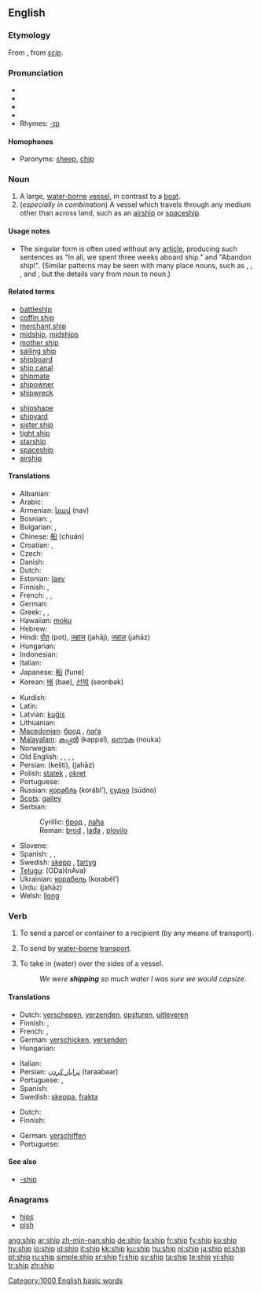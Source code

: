 {{see|-ship}}
{{wikipedia|dab=ship (disambiguation)|ship}}
==English==

{{rank|ex|mere|agreement|690|ship|third|evil|outside}}

===Etymology===
From {{ME.}}, from {{OE.}} ''[[scip]]''.

===Pronunciation===
* {{enPR|shĭp}}
* {{IPA|/ʃɪp/}}
* {{SAMPA|/SIp/}}
* {{audio|en-us-ship.ogg|Audio (US)}}
* Rhymes: [[Rhymes:English:-ɪp|-ɪp]]

====Homophones====
* Paronyms: [[sheep]], [[chip]]

===Noun===
{{wikipedia}}
{{en-noun}}

# A large, [[water-borne]] [[vessel]], in contrast to a [[boat]].
# (''especially in combination'') A vessel which travels through any medium other than across land, such as an [[airship]] or [[spaceship]].

====Usage notes====
* The singular form {{term||ship}} is often used without any [[Appendix:Glossary#article|article]], producing such sentences as "In all, we spent three weeks aboard ship." and "Abandon ship!". (Similar patterns may be seen with many place nouns, such as {{term|camp}}, {{term|home}}, {{term|work}}, and {{term|school}}, but the details vary from noun to noun.)

====Related terms====
{{top2}}
* [[battleship]]
* [[coffin ship]]
* [[merchant ship]]
* [[midship]], [[midships]]
* [[mother ship]]
* [[sailing ship]]
* [[shipboard]]
* [[ship canal]]
* [[shipmate]]
* [[shipowner]]
* [[shipwreck]]
{{mid2}}
* [[shipshape]]
* [[shipyard]]
* [[sister ship]]
* [[tight ship]]
* [[starship]]
* [[spaceship]]
* [[airship]]
{{bottom2}}

====Translations====
{{trans-top|large water vessel}}
* Albanian: {{t+|sq|anije|xs=Albanian}}
* Arabic: {{Arab|[[سفينة]]}} {{IPAchar|(safína)}}
* Armenian: [[նավ]] (nav)
* Bosnian: {{t-|bs|brod|m}}, {{t-|bs|lađa|f}}
* Bulgarian: {{t+|bg|кораб|m|tr=korab|sc=Cyrl}}, {{t+|bg|параход|m|tr=parahod|sc=Cyrl}}
* Chinese: [[船]] (chuán)
* Croatian: {{t+|hr|brod|m}}, {{t-|hr|lađa|f}}
* Czech: {{t+|cs|loď|f}}
* Danish: {{t+|da|skib}}
* Dutch: {{t+|nl|schip|n}}
* Estonian: [[laev]]
* Finnish: {{t+|fi|laiva}}, {{t+|fi|alus}}
* French: {{t+|fr|vaisseau|m}}, {{t+|fr|bateau|f}}, {{t+|fr|navire|m}}
* German: {{t+|de|Schiff|n}}
* Greek: {{t+|el|καράβι|n|tr=karávi|sc=Grek}}, {{t+|el|πλοίο|n|tr=plío|sc=Grek}}, {{t+|el|ναυς|f|tr=nafs|sc=Grek}} {{i|obsolete}}
* Hawaiian: [[moku]]
* Hebrew: {{t|he|אונייה|f|tr='oniyyáh|sc=Hebr}} {{i|in various spellings}}
* Hindi: [[पोत]] (pot), [[जहाज]] (jahāj), [[जहाज़]] (jahāz)
* Hungarian: {{t+|hu|hajó}}
* Indonesian: {{t+|id|kapal|xs=Indonesian}}
* Italian: {{t+|it|nave|f}}
* Japanese: [[船]] (fune)
* Korean: [[배]] (bae), [[선박]] (seonbak)
{{trans-mid}}
* Kurdish: {{KUchar|[[پاپۆڕ]]}}
* Latin: {{t+|la|navis|f}}
* Latvian: [[kuģis]] {{m}}
* Lithuanian: {{t+|lt|laivas|m|xs=Lithuanian}}
* [[Macedonian]]: [[брод]] {{m}}, [[лаѓа]] {{f}}
* [[Malayalam]]: [[കപ്പല്‍]] (kappal), [[നൌക]] (nouka)
* Norwegian: {{t-|no|skip|n}}
* Old English: {{t-|ang|scip|n|xs=Old English}}, {{t-|ang|ceol|m|alt=cēol|xs=Old English}}, {{t-|ang|bat|m|alt=bāt|xs=Old English}}, {{t-|ang|naca|m|xs=Old English}}, {{t-|ang|sundwudu|m|xs=Old English}}
* Persian: {{fa-Arab|[[كشتی]]}} (kešti), {{fa-Arab|[[جهاز]]}} (jahāz)
* Polish: [[statek]] {{m}}, [[okręt]] {{m}}
* Portuguese: {{t+|pt|navio|m}}
* Russian: [[корабль]] {{m}} (korábl’), [[судно]] (súdno) {{n}}
* [[Scots]]: [[gailey]]
* Serbian:
*: Cyrillic: [[брод#Serbian|брод]] {{m}}, [[лађа#Serbian|лађа]] {{f}}
*: Roman: [[brod#Serbian|brod]] {{m}}, [[lađa#Serbian|lađa]] {{f}}, [[plovilo]] {{n}}
* Slovene: {{t+|sl|ladja|f}}
* Spanish: {{t+|es|barco|m}}, {{t+|es|buque|m}}, {{t+|es|nave|f}}
* Swedish: [[skepp]] {{n}}, [[fartyg]] {{n}}
* [[Telugu]]: {{t|te|ఓడ|sc=Telu}}(ODa){{t|te|నావ|sc=Telu}}(nAva)
* Ukrainian: [[корабель]] (korabél’) {{m}}
* Urdu: {{ur-Arab|[[جهاز]]}} (jahāz)
* Welsh: [[llong]] {{f}}
{{trans-bottom}}

===Verb===
{{en-verb|ship|p|ed}}

# {{transitive}} To send a parcel or container to a recipient (by any means of transport).
# {{transitive}} To send by [[water-borne]] [[transport]].
# {{transitive}} To take in (water) over the sides of a vessel.
#: ''We were '''shipping''' so much water I was sure we would capsize.''

====Translations====
{{trans-top|send a parcel or container}}
* Dutch: [[verschepen]], [[verzenden]], [[opsturen]], [[uitleveren]]
* Finnish: {{t+|fi|toimittaa}}, {{t+|fi|lähettää}}
* French: {{t+|fr|poster}}, {{t+|fr|expédier}}
* German: [[verschicken]], [[versenden]]
* Hungarian: {{t+|hu|szállít}}
{{trans-mid}}
* Italian: {{t+|it|spedire}}
* Persian: [[ترابار كردن]] (taraabaar)
* Portuguese: {{t+|pt|mandar}}, {{t+|pt|enviar}}
* Spanish: {{t+|es|mandar}}
* Swedish: [[skeppa]], [[frakta]]
{{trans-bottom}}

{{trans-top|send by water-borne transport}}
* Dutch: {{t-|nl|verschepen}}
* Finnish: {{t-|fi|laivata}}
{{trans-mid}}
* German: [[verschiffen]]
* Portuguese: {{t+|pt|embarcar}}
{{trans-bottom}}

====See also====
* [[-ship]]

===Anagrams===
* [[hips]]
* [[pish]]

[[Category:1000 English basic words]]

[[ang:ship]]
[[ar:ship]]
[[zh-min-nan:ship]]
[[de:ship]]
[[fa:ship]]
[[fr:ship]]
[[fy:ship]]
[[ko:ship]]
[[hy:ship]]
[[io:ship]]
[[id:ship]]
[[it:ship]]
[[kk:ship]]
[[ku:ship]]
[[hu:ship]]
[[nl:ship]]
[[ja:ship]]
[[pl:ship]]
[[pt:ship]]
[[ru:ship]]
[[simple:ship]]
[[sr:ship]]
[[fi:ship]]
[[sv:ship]]
[[ta:ship]]
[[te:ship]]
[[vi:ship]]
[[tr:ship]]
[[zh:ship]]